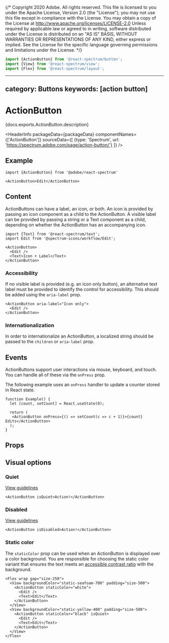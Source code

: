 {/* Copyright 2020 Adobe. All rights reserved.
This file is licensed to you under the Apache License, Version 2.0 (the "License");
you may not use this file except in compliance with the License. You may obtain a copy
of the License at http://www.apache.org/licenses/LICENSE-2.0
Unless required by applicable law or agreed to in writing, software distributed under
the License is distributed on an "AS IS" BASIS, WITHOUT WARRANTIES OR REPRESENTATIONS
OF ANY KIND, either express or implied. See the License for the specific language
governing permissions and limitations under the License. */}



```jsx import
import {ActionButton} from '@react-spectrum/button';
import {View} from '@react-spectrum/view';
import {Flex} from '@react-spectrum/layout';
```

---
category: Buttons
keywords: [action button]
---

# ActionButton

<PageDescription>{docs.exports.ActionButton.description}</PageDescription>

<HeaderInfo
  packageData={packageData}
  componentNames={['ActionButton']}
  sourceData={[
    {type: 'Spectrum', url: 'https://spectrum.adobe.com/page/action-button/'}
  ]} />

## Example

```tsx example sandpack=true
import {ActionButton} from '@adobe/react-spectrum'

<ActionButton>Edit</ActionButton>
```

## Content

ActionButtons can have a label, an icon, or both. An icon is provided by passing an icon component as a child to the ActionButton.
A visible label can be provided by passing a string or a Text component as a child, depending on whether the ActionButton has an accompanying icon.

```tsx example
import {Text} from '@react-spectrum/text';
import Edit from '@spectrum-icons/workflow/Edit';

<ActionButton>
  <Edit />
  <Text>Icon + Label</Text>
</ActionButton>
```

### Accessibility

If no visible label is provided (e.g. an icon only button),
an alternative text label must be provided to identify the control for accessibility. This should be added using
the `aria-label` prop.

```tsx example
<ActionButton aria-label="Icon only">
  <Edit />
</ActionButton>
```

### Internationalization

In order to internationalize an ActionButton, a localized string should be passed to the `children` or `aria-label` prop.

## Events

ActionButtons support user interactions via mouse, keyboard, and touch. You can handle all of these via the `onPress`
prop.

The following example uses an `onPress` handler to update a counter stored in React state.

```tsx example
function Example() {
  let [count, setCount] = React.useState(0);

  return (
   <ActionButton onPress={() => setCount(c => c + 1)}>{count} Edits</ActionButton>
  );
}
```

## Props

<PropTable component={docs.exports.ActionButton} links={docs.links} />

## Visual options

### Quiet
[View guidelines](https://spectrum.adobe.com/page/action-button/#Quiet)

```tsx example
<ActionButton isQuiet>Action!</ActionButton>
```

### Disabled
[View guidelines](https://spectrum.adobe.com/page/action-button/#Disabled)

```tsx example
<ActionButton isDisabled>Action!</ActionButton>
```

### Static color

The `staticColor` prop can be used when an ActionButton is displayed over a color background. You are responsible for
choosing the static color variant that ensures the text meets an
[accessible contrast ratio](https://developer.mozilla.org/en-US/docs/Web/Accessibility/Understanding_WCAG/Perceivable/Color_contrast)
with the background.

```tsx example
<Flex wrap gap="size-250">
  <View backgroundColor="static-seafoam-700" padding="size-500">
    <ActionButton staticColor="white">
      <Edit />
      <Text>Edit</Text>
    </ActionButton>
  </View>
  <View backgroundColor="static-yellow-400" padding="size-500">
    <ActionButton staticColor="black" isQuiet>
      <Edit />
      <Text>Edit</Text>
    </ActionButton>
  </View>
</Flex>
```
